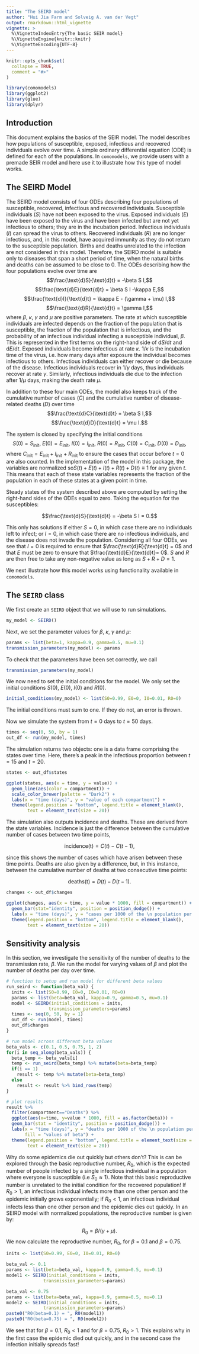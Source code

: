 ```yaml
---
title: "The SEIRD model"
author: "Hui Jia Farm and Solveig A. van der Vegt"
output: rmarkdown::html_vignette
vignette: >
  %\VignetteIndexEntry{The basic SEIR model}
  %\VignetteEngine{knitr::knitr}
  %\VignetteEncoding{UTF-8}
---
```


```r
knitr::opts_chunk$set(
  collapse = TRUE,
  comment = "#>"
)
```

```r
library(comomodels)
library(ggplot2)
library(glue)
library(dplyr)
```

## Introduction
This document explains the basics of the SEIR model. The model describes
how populations of susceptible, exposed, infectious and recovered
individuals evolve over time. A simple
ordinary differential equation (ODE) is defined for each of the populations. 
In `comomodels`, we provide users with a premade SEIR model and here use it to 
illustrate how this type of model works.

## The SEIRD Model
The SEIRD model consists of four ODEs describing four populations of susceptible,
recovered, infectious and recovered individuals. Susceptible
individuals ($S$) have not been exposed to the virus. Exposed individuals ($E$) 
have been exposed to the virus and have been infected but are not yet infectious 
to others; they are in the incubation period. Infectious individuals ($I$) can 
spread the virus to others. Recovered individuals ($R$) are no longer 
infectious, and, in this model, have acquired immunity as they do not return
to the susceptible population. Births and deaths unrelated to the infection are 
not considered in this model. Therefore, the SEIRD model is suitable only to 
diseases that span a short period of time, when the natural births and deaths 
can be assumed to be close to 0.
The ODEs describing how the four populations 
evolve over time are $$\frac{\text{d}S}{\text{d}t} = -\beta S I,$$
$$\frac{\text{d}E}{\text{d}t} = \beta S I -\kappa E,$$
$$\frac{\text{d}I}{\text{d}t} = \kappa E - (\gamma + \mu) I,$$
$$\frac{\text{d}R}{\text{d}t} = \gamma I,$$
where $\beta$, $\kappa$, $\gamma$ and $\mu$ are positive parameters.
The rate at which susceptible individuals are infected depends on the fraction
of the population that is susceptible, the fraction of the population that is
infectious, and the probability of an infectious individual infecting a 
susceptible individual, $\beta$. This is represented in the
first terms on the right-hand side of $\text{d}S/ \text{d}t$ and $\text{d}E/ \text{d}t$.
Exposed individuals become infectious at rate $\kappa$. $1/ \kappa$ is
the incubation time of the virus, i.e. how many days after exposure the individual
becomes infectious to others. Infectious individuals can either recover or die
because of the disease. Infectious individuals recover in $1/ \gamma$
days, thus individuals recover at rate $\gamma$. Similarly, infectious
individuals die due to the infection after $1/ \mu$ days, making the death rate $\mu$.

In addition to these four main ODEs, the model also keeps track of the 
cumulative number of cases ($C$) and the cumulative number of disease-related 
deaths ($D$) over time
$$\frac{\text{d}C}{\text{d}t} = \beta S I,$$
$$\frac{\text{d}D}{\text{d}t} = \mu I.$$

The system is closed by specifying the initial conditions
$$S(0) = S_\text{init},\ E(0) = E_\text{init},\ I(0) = I_\text{init},\ R(0) = R_\text{init},\ C(0) = C_\text{init},\ D(0) = D_\text{init},$$
where $C_\text{init} = E_\text{init} + I_\text{init} + R_\text{init}$ to ensure 
the cases that occur before $t=0$ are also counted.
In the implementation of the model in this package, the variables are normalized 
so$S(t) + E(t) + I(t) + R(t) + D(t) \equiv 1$ for any given $t$. This means that 
each of these state variables represents the fraction of the population in each 
of these states at a given point in time.

Steady states of the system described above are computed by setting the 
right-hand sides of the ODEs equal to zero. Taking the equation for the 
susceptibles:

$$\frac{\text{d}S}{\text{d}t} = -\beta S I = 0.$$

This only has solutions if either $S=0$, in which case there are no individuals 
left to infect; or $I=0$, in which case there are no infectious individuals, and 
the disease does not invade the population. Considering all four ODEs, we see 
that $I=0$ is required to ensure that $\frac{\text{d}R}{\text{d}t} = 0$ and that 
$E$ must be zero to ensure that $\frac{\text{d}E}{\text{d}t}= 0$. $S$ and $R$ 
are then free to take any non-negative value as long as $S + R + D = 1$.

We next illustrate how this model works using functionality available in 
`comomodels`.

## The `SEIRD` class

We first create an `SEIRD` object that we will use to run simulations.
```r
my_model <- SEIRD()
```

Next, we set the parameter values for $\beta$, $\kappa$, $\gamma$ and $\mu$:
```r
params <- list(beta=1, kappa=0.9, gamma=0.5, mu=0.1)
transmission_parameters(my_model) <- params
```

To check that the parameters have been set correctly, we call
```r
transmission_parameters(my_model)
```

We now need to set the initial conditions for the model. We only set the initial 
conditions $S(0)$, $E(0)$, $I(0)$ and $R(0)$.
```r
initial_conditions(my_model) <- list(S0=0.99, E0=0, I0=0.01, R0=0)
```
The initial conditions must sum to one. If they do not, an error is thrown.

Now we simulate the system from $t=0$ days to $t=50$ days.
```r
times <- seq(0, 50, by = 1)
out_df <- run(my_model, times)
```

The simulation returns two objects: one is a data frame comprising the states 
over time. Here, there's a peak in the infectious proportion between $t=15$ and 
$t=20$.
```r
states <- out_df$states

ggplot(states, aes(x = time, y = value)) +
  geom_line(aes(color = compartment)) +
  scale_color_brewer(palette = "Dark2") +
  labs(x = "time (days)", y = "value of each compartment") +
  theme(legend.position = "bottom", legend.title = element_blank(),
        text = element_text(size = 20))
```

The simulation also outputs incidence and deaths. These are derived from the 
state variables. Incidence is just the difference between the cumulative number 
of cases between two time points,

$$ \text{incidence(t)} = C(t) - C(t - 1),$$

since this shows the number of cases which have arisen between these time 
points. Deaths are also given by a difference, but, in this instance, between 
the cumulative number of deaths at two consecutive time points:

$$ \text{deaths(t)} = D(t) - D(t - 1).$$

```r
changes <- out_df$changes

ggplot(changes, aes(x = time, y = value * 1000, fill = compartment)) +
  geom_bar(stat="identity", position = position_dodge()) +
  labs(x = "time (days)", y = "cases per 1000 of the \n population per day") +
  theme(legend.position = "bottom", legend.title = element_blank(),
        text = element_text(size = 20))
```

## Sensitivity analysis
In this section, we investigate the sensitivity of the number of deaths to the 
transmission rate, $\beta$. We run the model for varying values of $\beta$ and 
plot the number of deaths per day over time.
```r
# function to setup and run model for different beta values
run_seird <- function(beta_val) {
  inits <- list(S0=0.99, E0=0, I0=0.01, R0=0)
  params <- list(beta=beta_val, kappa=0.9, gamma=0.5, mu=0.1)
  model <- SEIRD(initial_conditions = inits,
                transmission_parameters=params)
  times <- seq(0, 50, by = 1)
  out_df <- run(model, times)
  out_df$changes
}

# run model across different beta values
beta_vals <- c(0.1, 0.5, 0.75, 1, 2)
for(i in seq_along(beta_vals)) {
  beta_temp <- beta_vals[i]
  temp <- run_seird(beta_temp) %>% mutate(beta=beta_temp)
  if(i == 1)
    result <- temp %>% mutate(beta=beta_temp)
  else
    result <- result %>% bind_rows(temp)
}

# plot results
result %>% 
  filter(compartment=="Deaths") %>% 
  ggplot(aes(x=time, y=value * 1000, fill = as.factor(beta))) +
  geom_bar(stat = "identity", position = position_dodge()) +
  labs(x = "time (days)", y = "deaths per 1000 of the \n population per day",
       fill = "values of beta") +
  theme(legend.position = "bottom", legend.title = element_text(size = 15),
        text = element_text(size = 20))

```

Why do some epidemics die out quickly but others don't? This is can be explored 
through the basic reproductive number, $R_0$, which is the expected number of 
people infected by a single infectious individual in a population where everyone 
is susceptible (i.e $S_0 \approx 1$). Note that this basic reproductive number 
is unrelated to the initial condition for the recovered population! If $R_0>1$, 
an infectious individual infects more than one other person and the epidemic 
initially grows exponentially; if $R_0<1$, an infectious individual infects less 
than one other person and the epidemic dies out quickly. In an SEIRD model with 
normalized populations, the reproductive number is given by:

$$R_0 = \beta /(\gamma + \mu).$$
We now calculate the reproductive number, $R_0$, for $\beta=0.1$ and $\beta=0.75$.
```r
inits <- list(S0=0.99, E0=0, I0=0.01, R0=0)

beta_val <- 0.1
params <- list(beta=beta_val, kappa=0.9, gamma=0.5, mu=0.1)
model1 <- SEIRD(initial_conditions = inits,
              transmission_parameters=params)

beta_val <- 0.75
params <- list(beta=beta_val, kappa=0.9, gamma=0.5, mu=0.1)
model2 <- SEIRD(initial_conditions = inits,
              transmission_parameters=params)
paste0("R0(beta=0.1) = ", R0(model1))
paste0("R0(beta=0.75) = ", R0(model2))
```

We see that for $\beta = 0.1$, $R_0 < 1$ and for $\beta = 0.75$, $R_0 > 1$. This 
explains why in the first case the epidemic died out quickly, and in the second 
case the infection initially spreads fast!